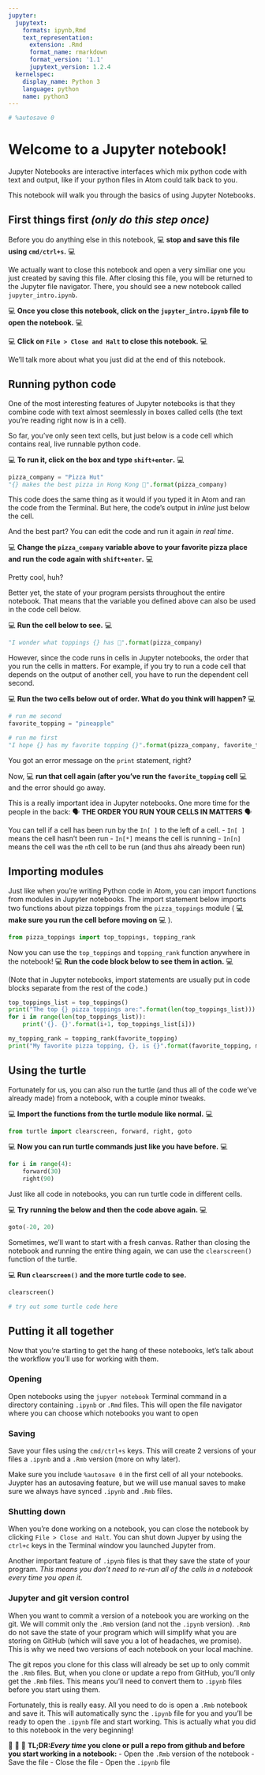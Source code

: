 ```yaml
---
jupyter:
  jupytext:
    formats: ipynb,Rmd
    text_representation:
      extension: .Rmd
      format_name: rmarkdown
      format_version: '1.1'
      jupytext_version: 1.2.4
  kernelspec:
    display_name: Python 3
    language: python
    name: python3
---
```


```python
# %autosave 0
```

# Welcome to a Jupyter notebook!

Jupyter Notebooks are interactive interfaces which mix python code with text and output, like if your python files in Atom could talk back to you.

This notebook will walk you through the basics of using Jupyter Notebooks.


## First things first *(only do this step once)*

Before you do anything else in this notebook, 💻 **stop and save this file using `cmd/ctrl+s`.** 💻

We actually want to close this notebook and open a very similiar one you just created by saving this file. After closing this file, you will be returned to the Jupyter file navigator. There, you should see a new notebook called `jupyter_intro.ipynb`. 

💻 **Once you close this notebook, click on the `jupyter_intro.ipynb` file to open the notebook.** 💻

💻 **Click on `File > Close and Halt` to close this notebook.** 💻

We'll talk more about what you just did at the end of this notebook.


## Running python code

One of the most interesting features of Jupyter notebooks is that they combine code with text almost seemlessly in boxes called cells (the text you're reading right now is in a cell).

So far, you've only seen text cells, but just below is a code cell which contains real, live runnable python code.

💻 **To run it, click on the box and type `shift+enter`.** 💻

```python
pizza_company = "Pizza Hut"
"{} makes the best pizza in Hong Kong 🍕".format(pizza_company)
```

This code does the same thing as it would if you typed it in Atom and ran the code from the Terminal. But here, the code's output in *inline* just below the cell.

And the best part? You can edit the code and run it again *in real time*. 

💻 **Change the `pizza_company` variable above to your favorite pizza place and run the code again with `shift+enter`.** 💻


Pretty cool, huh?

Better yet, the state of your program persists throughout the entire notebook. That means that the variable you defined above can also be used in the code cell below.

💻 **Run the cell below to see.** 💻

```python
"I wonder what toppings {} has 🤔".format(pizza_company)
```

However, since the code runs in cells in Jupyter notebooks, the order that you run the cells in matters. For example, if you try to run a code cell that depends on the output of another cell, you have to run the dependent cell second.

💻 **Run the two cells below out of order. What do you think will happen?** 💻

```python
# run me second
favorite_topping = "pineapple"
```

```python
# run me first
"I hope {} has my favorite topping {}".format(pizza_company, favorite_topping)
```

You got an error message on the `print` statement, right? 

Now, 💻 **run that cell again (after you've run the `favorite_topping` cell** 💻 and the error should go away.

This is a really important idea in Jupyter notebooks. One more time for the people in the back: 🗣 **THE ORDER YOU RUN YOUR CELLS IN MATTERS** 🗣

You can tell if a cell has been run by the `In[ ]` to the left of a cell. 
   - `In[ ]` means the cell hasn't been run
   - `In[*]` means the cell is running
   - `In[n]` means the cell was the `n`th cell to be run (and thus ahs already been run)


## Importing modules
Just like when you're writing Python code in Atom, you can import functions from modules in Jupyter notebooks. The import statement below imports two functions about pizza toppings from the `pizza_toppings` module ( 💻 **make sure you run the cell before moving on** 💻 ).

```python
from pizza_toppings import top_toppings, topping_rank
```

Now you can use the `top_toppings` and `topping_rank` function anywhere in the notebook! 💻 **Run the code block below to see them in action.** 💻

(Note that in Jupyter notebooks, import statements are usually put in code blocks separate from the rest of the code.)

```python
top_toppings_list = top_toppings()
print("The top {} pizza toppings are:".format(len(top_toppings_list)))
for i in range(len(top_toppings_list)):
    print('{}. {}'.format(i+1, top_toppings_list[i]))

my_topping_rank = topping_rank(favorite_topping)    
print("My favorite pizza topping, {}, is {}".format(favorite_topping, my_topping_rank))
```

## Using the turtle

Fortunately for us, you can also run the turtle (and thus all of the code we've already made) from a notebook, with a couple minor tweaks.

💻 **Import the functions from the turtle module like normal.** 💻 

```python
from turtle import clearscreen, forward, right, goto
```

💻 **Now you can run turtle commands just like you have before.** 💻 

```python
for i in range(4):
    forward(30)
    right(90)
```

Just like all code in notebooks, you can run turtle code in different cells.

💻 **Try running the below and then the code above again.** 💻 

```python
goto(-20, 20)
```

Sometimes, we'll want to start with a fresh canvas. Rather than closing the notebook and running the entire thing again, we can use the `clearscreen()` function of the turtle.

💻 **Run `clearscreen()` and the more turtle code to see.**

```python
clearscreen()
```

```python
# try out some turtle code here


```

## Putting it all together

Now that you're starting to get the hang of these notebooks, let's talk about the workflow you'll use for working with them.


### Opening

Open notebooks using the `jupyer notebook` Terminal command in a directory containing `.ipynb` or `.Rmd` files. This will open the file navigator where you can choose which notebooks you want to open


### Saving

Save your files using the `cmd/ctrl+s` keys. This will create 2 versions of your files a `.ipynb` and a `.Rmb` version (more on why later).

Make sure you include `%autosave 0` in the first cell of all your notebooks. Juypter has an autosaving feature, but we will use manual saves to make sure we always have synced `.ipynb` and `.Rmb` files.


### Shutting down

When you're done working on a notebook, you can close the notebook by clicking `File > Close and Halt`. You can shut down Jupyer by using the `ctrl+c` keys in the Terminal window you launched Jupyter from.

Another important feature of `.ipynb` files is that they save the state of your program. *This means you don't need to re-run all of the cells in a notebook every time you open it.*


### Jupyter and git version control

When you want to commit a version of a notebook you are working on the git. We will commit only the `.Rmb` version (and not the `.ipynb` version). `.Rmb` do not save the state of your program which will simplify what you are storing on GitHub (which will save you a lot of headaches, we promise). This is why we need two versions of each notebook on your local machine.

The git repos you clone for this class will already be set up to only commit the `.Rmb` files. But, when you clone or update a repo from GitHub, you'll only get the `.Rmb` files. This means you'll need to convert them to `.ipynb` files before you start using them.

Fortunately, this is really easy. All you need to do is open a `.Rmb` notebook and save it. This will automatically sync the `.ipynb` file for you and you'll be ready to open the `.ipynb` file and start working. This is actually what you did to this notebook in the very beginning!

🛑 👀 🛑 **TL;DR:*Every time* you clone or pull a repo from github and before you start working in a notebook:**
   - Open the `.Rmb` version of the notebook
   - Save the file
   - Close the file
   - Open the `.ipynb` file

```python

```

